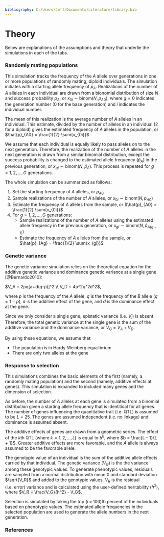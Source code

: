 ```yaml
---
bibliography: C:/Users/Jeff/Documents/Literature/library.bib
---
```



# Theory


Below are explanations of the assumptions and theory that underlie the simulations in each of the tabs.

### Randomly mating populations

This simulation tracks the frequency of the $A$ allele over generations in one or more populations of randomly mating, diploid individuals. The simulation initiates with a starting allele frequency of $p_A$. Realizations of the number of $A$ alleles in each individual are drawn from a bionomial distribution of size $N$ and success probability $p_A$, or $x_{0i} \sim \textrm{binom}(N, p_{A0})$, where $g = 0$ indicates the generation number ($0$ for the base generation) and $i$ indicates the individual number.

The mean of this realization is the average number of $A$ alleles in an individual. This estimate, divided by the number of alleles in an individual (2 for a diploid) gives the estimated frequency of $A$ alleles in the population, or $\hat{p}_{A0} = \frac{1}{2} \sum{x_{0i}}$.

We assume that each individual is equally likely to pass alleles on to the next generation. Therefore, the realization of the number of $A$ alleles in the next generation is drawn from a similar binomial distribution, except the success probability is changed to the estimated allele frequency ($\hat{p}_A$) in the previous generation, or $x_{gi} \sim \textrm{binom}(N, \hat{p}_A)$. This process is repeated for $g = 1, 2, ..., G$ generations.

The whole simulation can be summarized as follows:

1. Set the starting frequency of $A$ alleles, or $p_{A0}$
2. Sample realizations of the number of $A$ alleles, or $x_{0i} \sim \textrm{binom}(N, p_{A0})$
3. Estimate the frequency of $A$ alleles from the sample, or $\hat{p}_{A0} = \frac{1}{2} \sum{x_{0i}}$
4. For $g = 1, 2, ..., G$ generations:
    + Sample realizations of the number of $A$ alleles using the estimated allele frequency in the previous generation, or $x_{gi} \sim \textrm{binom}(N, \hat{p}_{A(g-1)})$
    + Estimate the frequency of $A$ alleles from the sample, or $\hat{p}_{Ag} = \frac{1}{2} \sum{x_{gi}}$


### Genetic variance

The genetic variance simulation relies on the theoretical equation for the additive genetic variance and dominance genetic variance at a single gene [@Bernardo2010]:

$V_A = 2pq[a+d(q-p)]^2 \\ V_D = 4p^2q^2d^2$,

where $p$ is the frequency of the $A$ allele, $q$ is the frequency of the $B$ allele ($q = 1 - p$), $a$ is the additive effect of the gene, and $d$ is the dominance effect at the gene.

Since we only consider a single gene, epistatic variance (i.e. $V_I$) is absent. Therefore, the total genetic variance at the single gene is the sum of the additive variance and the dominance variance, or $V_G = V_A + V_D$.

By using these equations, we assume that:

+ The population is in Hardy-Weinberg equalibrium
+ There are only two alleles at the gene
    

### Response to selection

This simulations combines the basic elements of the first (namely, a randomly mating population) and the second (namely, additive effects at genes). This simulation is expanded to included many genes and the dimension of selection.

As before, the number of $A$ alleles at each gene is simulated from a binomial distribution given a starting allele frequency that is identitical for all genes. The number of genes influencing the quantitative trait (i.e. QTL) is assumed to be $L = 25$. The genes are assumed independent (i.e. no linkage) and dominance is assumed absent.

The additive effects of genes are drawn from a geometric series. The effect of the *k*th QTL (where $k = 1, 2, ..., L$) is equal to $b^k$, where $b = \frac{L - 1}{L + 1}$. Greater additive effects are more favorable, and the $A$ allele is always assumed to be the favorable allele.

The genotypic value of an individual is the sum of the additive allele effects carried by that individual. The genetic variance ($V_G$) is the the variance among these genotypic values. To generate phenotypic values, residuals are sampled from a normal distribution with mean $0$ and standard deviation $\sqrt{V_R}$ and added to the genotypic values. $V_R$ is the residual (i.e. error) variance and is calculated using the user-defined heritability ($h^2$), where $V_R = \frac{V_G}{h^2} - V_G$. 

Selection is simulated by taking the top ($i \times 100$)th percent of the individuals based on phenotypic values. The estimated allele frequencies in the selected population are used to generate the allele numbers in the next generation. 



### References


